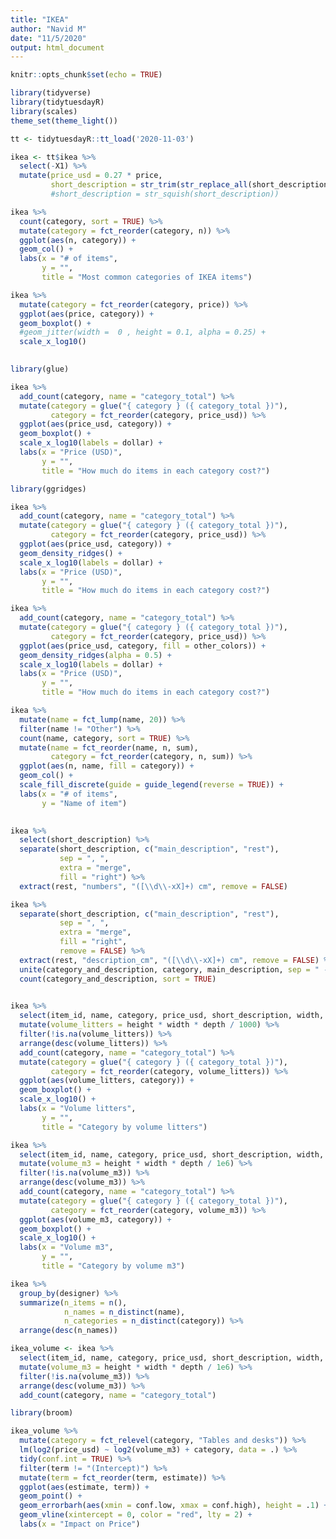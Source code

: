 ```yaml
---
title: "IKEA"
author: "Navid M"
date: "11/5/2020"
output: html_document
---
```


```r
knitr::opts_chunk$set(echo = TRUE)

library(tidyverse)
library(tidytuesdayR)
library(scales)
theme_set(theme_light())

```


```r
tt <- tidytuesdayR::tt_load('2020-11-03')

```

```r
ikea <- tt$ikea %>% 
  select(-X1) %>% 
  mutate(price_usd = 0.27 * price,
         short_description = str_trim(str_replace_all(short_description, "\\+s", " "))
         #short_description = str_squish(short_description))

ikea %>% 
  count(category, sort = TRUE) %>% 
  mutate(category = fct_reorder(category, n)) %>% 
  ggplot(aes(n, category)) +
  geom_col() + 
  labs(x = "# of items",
       y = "",
       title = "Most common categories of IKEA items")
```
```r
ikea %>% 
  mutate(category = fct_reorder(category, price)) %>% 
  ggplot(aes(price, category)) + 
  geom_boxplot() + 
  #geom_jitter(width =  0 , height = 0.1, alpha = 0.25) +
  scale_x_log10()
  
```
```r
library(glue)

ikea %>% 
  add_count(category, name = "category_total") %>% 
  mutate(category = glue("{ category } ({ category_total })"),
         category = fct_reorder(category, price_usd)) %>% 
  ggplot(aes(price_usd, category)) + 
  geom_boxplot() +
  scale_x_log10(labels = dollar) + 
  labs(x = "Price (USD)", 
       y = "",
       title = "How much do items in each category cost?")
```
```r
library(ggridges)

ikea %>% 
  add_count(category, name = "category_total") %>% 
  mutate(category = glue("{ category } ({ category_total })"),
         category = fct_reorder(category, price_usd)) %>% 
  ggplot(aes(price_usd, category)) + 
  geom_density_ridges() +
  scale_x_log10(labels = dollar) + 
  labs(x = "Price (USD)", 
       y = "",
       title = "How much do items in each category cost?")

```
  
```r
ikea %>% 
  add_count(category, name = "category_total") %>% 
  mutate(category = glue("{ category } ({ category_total })"),
         category = fct_reorder(category, price_usd)) %>% 
  ggplot(aes(price_usd, category, fill = other_colors)) + 
  geom_density_ridges(alpha = 0.5) +
  scale_x_log10(labels = dollar) + 
  labs(x = "Price (USD)", 
       y = "",
       title = "How much do items in each category cost?")
```
  
```r
ikea %>% 
  mutate(name = fct_lump(name, 20)) %>% 
  filter(name != "Other") %>% 
  count(name, category, sort = TRUE) %>% 
  mutate(name = fct_reorder(name, n, sum),
         category = fct_reorder(category, n, sum)) %>% 
  ggplot(aes(n, name, fill = category)) + 
  geom_col() + 
  scale_fill_discrete(guide = guide_legend(reverse = TRUE)) + 
  labs(x = "# of items",
       y = "Name of item")
  
```
 
```r
ikea %>% 
  select(short_description) %>% 
  separate(short_description, c("main_description", "rest"), 
           sep = ", ", 
           extra = "merge", 
           fill = "right") %>% 
  extract(rest, "numbers", "([\\d\\-xX]+) cm", remove = FALSE)

```

```r
ikea %>% 
  separate(short_description, c("main_description", "rest"), 
           sep = ", ", 
           extra = "merge", 
           fill = "right",
           remove = FALSE) %>% 
  extract(rest, "description_cm", "([\\d\\-xX]+) cm", remove = FALSE) %>% 
  unite(category_and_description, category, main_description, sep = " - ") %>% 
  count(category_and_description, sort = TRUE)
  

```

```r
ikea %>% 
  select(item_id, name, category, price_usd, short_description, width, height, depth) %>% 
  mutate(volume_litters = height * width * depth / 1000) %>% 
  filter(!is.na(volume_litters)) %>% 
  arrange(desc(volume_litters)) %>% 
  add_count(category, name = "category_total") %>% 
  mutate(category = glue("{ category } ({ category_total })"),
         category = fct_reorder(category, volume_litters)) %>% 
  ggplot(aes(volume_litters, category)) + 
  geom_boxplot() + 
  scale_x_log10() + 
  labs(x = "Volume litters", 
       y = "", 
       title = "Category by volume litters")
```

```r
ikea %>% 
  select(item_id, name, category, price_usd, short_description, width, height, depth) %>% 
  mutate(volume_m3 = height * width * depth / 1e6) %>% 
  filter(!is.na(volume_m3)) %>% 
  arrange(desc(volume_m3)) %>% 
  add_count(category, name = "category_total") %>% 
  mutate(category = glue("{ category } ({ category_total })"),
         category = fct_reorder(category, volume_m3)) %>% 
  ggplot(aes(volume_m3, category)) + 
  geom_boxplot() + 
  scale_x_log10() + 
  labs(x = "Volume m3", 
       y = "", 
       title = "Category by volume m3")
```

```r
ikea %>% 
  group_by(designer) %>% 
  summarize(n_items = n(),
            n_names = n_distinct(name),
            n_categories = n_distinct(category)) %>% 
  arrange(desc(n_names))

```

```r
ikea_volume <- ikea %>% 
  select(item_id, name, category, price_usd, short_description, width, height, depth) %>% 
  mutate(volume_m3 = height * width * depth / 1e6) %>% 
  filter(!is.na(volume_m3)) %>% 
  arrange(desc(volume_m3)) %>% 
  add_count(category, name = "category_total")
```

```r
library(broom)

ikea_volume %>% 
  mutate(category = fct_relevel(category, "Tables and desks")) %>% 
  lm(log2(price_usd) ~ log2(volume_m3) + category, data = .) %>% 
  tidy(conf.int = TRUE) %>% 
  filter(term != "(Intercept)") %>% 
  mutate(term = fct_reorder(term, estimate)) %>% 
  ggplot(aes(estimate, term)) + 
  geom_point() + 
  geom_errorbarh(aes(xmin = conf.low, xmax = conf.high), height = .1) + 
  geom_vline(xintercept = 0, color = "red", lty = 2) + 
  labs(x = "Impact on Price")

```

